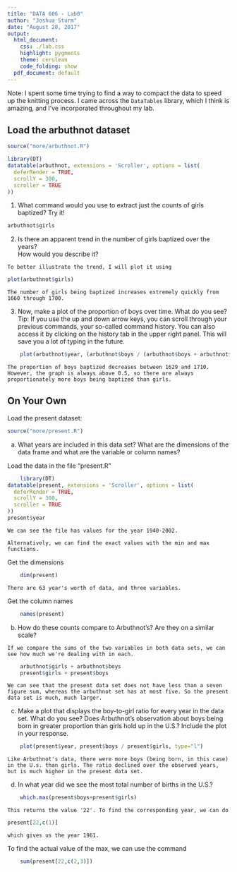 ```yaml
---
title: "DATA 606 - Lab0"
author: "Joshua Sturm"
date: "August 28, 2017"
output:
  html_document:
    css: ./lab.css
    highlight: pygments
    theme: cerulean
    code_folding: show
  pdf_document: default
---
```


Note: I spent some time trying to find a way to compact the data to speed up the knitting process. I came across the `DataTables` library, which I think is amazing, and I've incorporated throughout my lab.

## Load the arbuthnot dataset
```r
source("more/arbuthnot.R")
```
```r
library(DT)
datatable(arbuthnot, extensions = 'Scroller', options = list(
  deferRender = TRUE,
  scrollY = 300,
  scroller = TRUE
))
```

1.  What command would you use to extract just the counts of girls baptized? Try
    it!
```r
arbuthnot$girls
```

2.  Is there an apparent trend in the number of girls baptized over the years?  
    How would you describe it?
    
```
To better illustrate the trend, I will plot it using
```

```r
plot(arbuthnot$girls)
```
```
The number of girls being baptized increases extremely quickly from 1660 through 1700.
```

3.  Now, make a plot of the proportion of boys over time. What do you see? Tip: 
If you use the up and down arrow keys, you can scroll through your previous 
commands, your so-called command history. You can also access it by clicking on 
the history tab in the upper right panel.  This will save you a lot of typing in
the future.

```r
    plot(arbuthnot$year, (arbuthnot$boys / (arbuthnot$boys + arbuthnot$girls)), type="l")
```
```
The proportion of boys baptized decreases between 1629 and 1710. However, the graph is always above 0.5, so there are always proportionately more boys being baptized than girls.
```

## On Your Own

Load the present dataset:
```r
source("more/present.R")
```

a.  What years are included in this data set? What are the dimensions of the 
    data frame and what are the variable or column names?
    
Load the data in the file "present.R"
```r
    library(DT)
datatable(present, extensions = 'Scroller', options = list(
  deferRender = TRUE,
  scrollY = 300,
  scroller = TRUE
))
present$year
```
```
We can see the file has values for the year 1940-2002. 

Alternatively, we can find the exact values with the min and max functions.
```

Get the dimensions 
```r
    dim(present)
```
```      
There are 63 year's worth of data, and three variables.
```    
Get the column names
```r
    names(present)
```
      
b.   How do these counts compare to Arbuthnot's? Are they on a similar scale?

```
If we compare the sums of the two variables in both data sets, we can see how much we're dealing with in each.
```

```r
    arbuthnot$girls + arbuthnot$boys
    present$girls + present$boys
```
    
    We can see that the present data set does not have less than a seven figure sum, whereas the arbuthnot set has at most five. So the present data set is much, much larger.

c.  Make a plot that displays the boy-to-girl ratio for every year in the data 
    set. What do you see? Does Arbuthnot's observation about boys being born in
    greater proportion than girls hold up in the U.S.? Include the plot in your 
    response.
    
```r
    plot(present$year, present$boys / present$girls, type="l")
```
    
    Like Arbuthnot's data, there were more boys (being born, in this case) in the U.s. than girls. The ratio declined over the observed years, but is much higher in the present data set.
    

d.  In what year did we see the most total number of births in the U.S.?
    
```r
    which.max(present$boys+present$girls)
```
```
This returns the value '22'. To find the corresponding year, we can do
```
```r
present[22,c(1)]
```

``` which gives us the year 1961.```

To find the actual value of the max, we can use the command

```r
    sum(present[22,c(2,3)])
```

